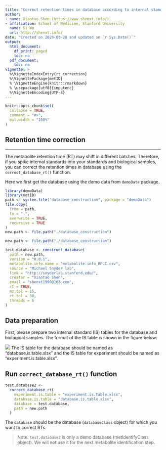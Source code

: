 ```yaml
---
title: "Correct retention times in database according to internal standards"
author:
- name: Xiaotao Shen (https://www.shenxt.info/)
- affiliation: School of Medicine, Stanford University
  name: Si Wu
  url: http://shenxt.info/
date: "Created on 2020-03-28 and updated on `r Sys.Date()`"
output:
  html_document:
    df_print: paged
    toc: no
  pdf_document:
    toc: no
vignette: >
  %\VignetteIndexEntry{rt_correction}
  %\VignettePackage{metID}
  % \VignetteEngine{knitr::rmarkdown}
  % \usepackage[utf8]{inputenc}
  %\VignetteEncoding{UTF-8}
---
```


```r
knitr::opts_chunk$set(
  collapse = TRUE,
  comment = "#>", 
  out.width = "100%"
)
```

## **Retention time correction**
******************************************

The metabolite retention time (RT) may shift in different batches. Therefore, if you spike internal standards into your standards and biological samples, you can correct the retention times in database using the `correct_database_rt()` function. 

Here we first get the database using the demo data from `demoData` package.

```r
library(demoData)
library(metID)
path <- system.file("database_construction", package = "demoData")
file.copy(
  from = path,
  to = ".",
  overwrite = TRUE,
  recursive = TRUE
)
new.path <- file.path("./database_construction")
```


```r
new.path <- file.path("./database_construction")

test.database <- construct_database(
  path = new.path,
  version = "0.0.1",
  metabolite.info.name = "metabolite.info_RPLC.csv",
  source = "Michael Snyder lab",
  link = "http://snyderlab.stanford.edu/",
  creater = "Xiaotao Shen",
  email = "shenxt1990@163.com",
  rt = TRUE,
  mz.tol = 15,
  rt.tol = 30,
  threads = 5
)
```


## **Data preparation**

First, please prepare two internal standard (IS) tables for the database and biological samples. The format of the IS table is shown in the figure below:

![](../man/figures/IS_table.png)
The IS table for the database should be named as "database.is.table.xlsx" and the IS table for experiment should be named as "experiment.is.table.xlsx".

## **Run `correct_database_rt()` function**


```r
test.database2 <-
  correct_database_rt(
    experiment.is.table = "experiment.is.table.xlsx",
    database.is.table = "database.is.table.xlsx",
    database = test.database,
    path = new.path
  )
```

The `database` should be the database (`databaseClass` object) for which you want to correct RTs.

> Note:
`test.database2` is only a demo database (metIdentifyClass object). We will not use it for the next metabolite identification step.


